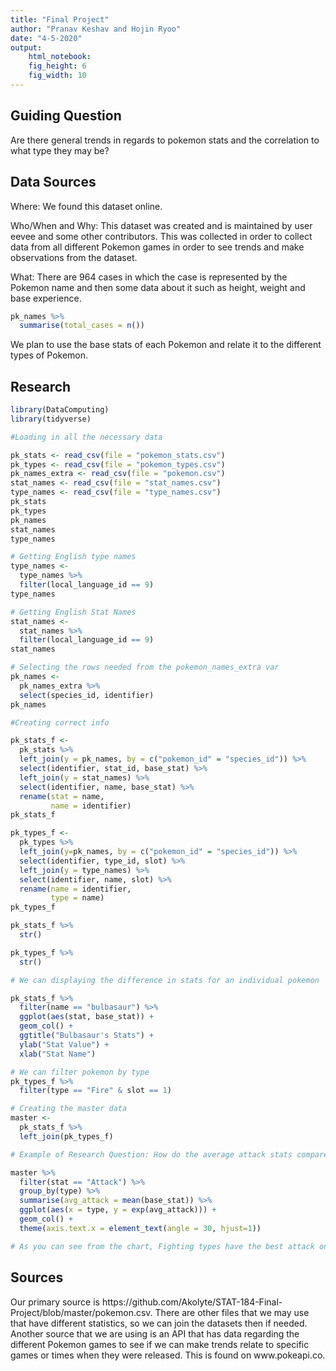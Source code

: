 ```yaml
---
title: "Final Project"
author: "Pranav Keshav and Hojin Ryoo"
date: "4-5-2020"
output: 
    html_notebook:
    fig_height: 6
    fig_width: 10
---
```


## Guiding Question

Are there general trends in regards to pokemon stats and the correlation to what type they may be?


## Data Sources

Where: We found this dataset online. 

Who/When and Why: This dataset was created and is maintained by user eevee and some other contributors. This was collected in order to collect data from all different Pokemon games in order to see trends and make observations from the dataset. 

What: There are 964 cases in which the case is represented by the Pokemon name and then some data about it such as height, weight and base experience.

```r
pk_names %>%
  summarise(total_cases = n())
```


We plan to use the base stats of each Pokemon and relate it to the different types of Pokemon.


## Research

```r
library(DataComputing)
library(tidyverse)
```


```r
#Loading in all the necessary data

pk_stats <- read_csv(file = "pokemon_stats.csv")
pk_types <- read_csv(file = "pokemon_types.csv")
pk_names_extra <- read_csv(file = "pokemon.csv")
stat_names <- read_csv(file = "stat_names.csv")
type_names <- read_csv(file = "type_names.csv")
pk_stats
pk_types
pk_names
stat_names
type_names
```

```r
# Getting English type names
type_names <-
  type_names %>%
  filter(local_language_id == 9)
type_names
```

```r
# Getting English Stat Names
stat_names <-
  stat_names %>%
  filter(local_language_id == 9)
stat_names
```

```r
# Selecting the rows needed from the pokemon_names_extra var
pk_names <-
  pk_names_extra %>%
  select(species_id, identifier)
pk_names
```

```r
#Creating correct info

pk_stats_f <-
  pk_stats %>%
  left_join(y = pk_names, by = c("pokemon_id" = "species_id")) %>%
  select(identifier, stat_id, base_stat) %>%
  left_join(y = stat_names) %>%
  select(identifier, name, base_stat) %>%
  rename(stat = name, 
         name = identifier)
pk_stats_f
```

```r
pk_types_f <-
  pk_types %>%
  left_join(y=pk_names, by = c("pokemon_id" = "species_id")) %>%
  select(identifier, type_id, slot) %>%
  left_join(y = type_names) %>%
  select(identifier, name, slot) %>%
  rename(name = identifier, 
         type = name)
pk_types_f
```

```r
pk_stats_f %>%
  str()
```

```r
pk_types_f %>%
  str()
```

```r
# We can displaying the difference in stats for an individual pokemon

pk_stats_f %>%
  filter(name == "bulbasaur") %>%
  ggplot(aes(stat, base_stat)) + 
  geom_col() + 
  ggtitle("Bulbasaur's Stats") + 
  ylab("Stat Value") + 
  xlab("Stat Name")
```

```r
# We can filter pokemon by type
pk_types_f %>%
  filter(type == "Fire" & slot == 1)
```

```r
# Creating the master data
master <-
  pk_stats_f %>%
  left_join(pk_types_f)

# Example of Research Question: How do the average attack stats compare across types?

master %>%
  filter(stat == "Attack") %>%
  group_by(type) %>%
  summarise(avg_attack = mean(base_stat)) %>%
  ggplot(aes(x = type, y = exp(avg_attack))) + 
  geom_col() + 
  theme(axis.text.x = element_text(angle = 30, hjust=1))

# As you can see from the chart, Fighting types have the best attack on average across types. I think the "theme" of each type will be present in the stat distributions across type. 
```

## Sources

Our primary source is https://github.com/Akolyte/STAT-184-Final-Project/blob/master/pokemon.csv. There are other files that we may use that have different statistics, so we can join the datasets then if needed.
Another source that we are using is an API that has data regarding the different Pokemon games to see if we can make trends relate to specific games or times when they were released. This is found on www.pokeapi.co.
